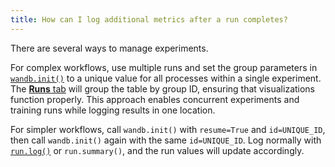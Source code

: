 ```yaml
---
title: How can I log additional metrics after a run completes?
---
```


There are several ways to manage experiments.

For complex workflows, use multiple runs and set the group parameters in [`wandb.init()`](/models/track/create-an-experiment) to a unique value for all processes within a single experiment. The [**Runs** tab](/models/track/project-page/#runs-tab) will group the table by group ID, ensuring that visualizations function properly. This approach enables concurrent experiments and training runs while logging results in one location.

For simpler workflows, call `wandb.init()` with `resume=True` and `id=UNIQUE_ID`, then call `wandb.init()` again with the same `id=UNIQUE_ID`. Log normally with [`run.log()`](/models/track/log/) or `run.summary()`, and the run values will update accordingly.
